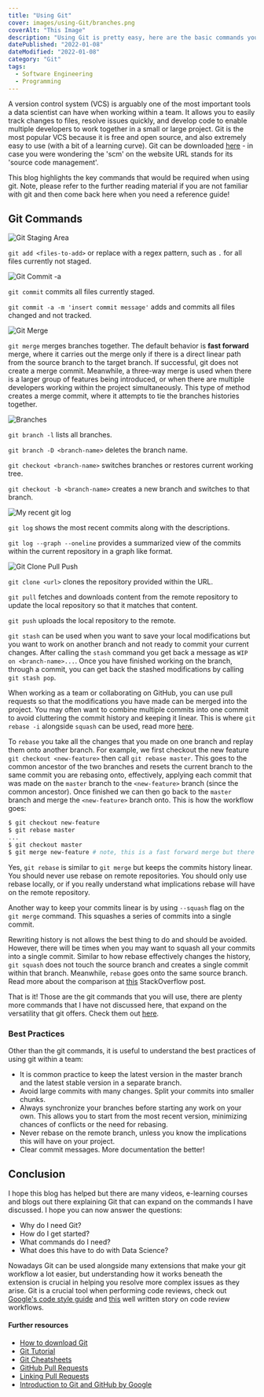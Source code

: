 ---
title: "Using Git"
cover: images/using-Git/branches.png
coverAlt: "This Image"
description: "Using Git is pretty easy, here are the basic commands you need."
datePublished: "2022-01-08"
dateModified: "2022-01-08"
category: "Git"
tags:
  - Software Engineering
  - Programming
---

A version control system (VCS) is arguably one of the most important tools a data scientist can have when working within a team. It allows you to easily track changes to files, resolve issues quickly, and develop code to enable multiple developers to work together in a small or large project. Git is the most popular VCS because it is free and open source, and also extremely easy to use (with a bit of a learning curve). Git can be downloaded [here](https://git-scm.com/) - in case you were wondering the 'scm' on the website URL stands for its 'source code management'.

This blog highlights the key commands that would be required when using git. Note, please refer to the further reading material if you are not familiar with git and then come back here when you need a reference guide! 

## Git Commands

![Git Staging Area](./images/using-Git/git-staging.png)

`git add <files-to-add>` or replace with a regex pattern, such as `.` for all files currently not staged.

![Git Commit -a](./images/using-Git/git-commit-a.png)

`git commit` commits all files currently staged.

`git commit -a -m 'insert commit message'` adds and commits all files changed and not tracked.

![Git Merge](./images/using-Git/git-merge-types.png)

`git merge` merges branches together. The default behavior is **fast forward** merge, where it carries out the merge only if there is a direct linear path from the source branch to the target branch. If successful, git does not create a merge commit. Meanwhile, a three-way merge is used when there is a larger group of features being introduced, or when there are multiple developers working within the project simultaneously. This type of method creates a merge commit, where it attempts to tie the branches histories together.

![Branches](./images/using-Git/branches.png)

`git branch -l` lists all branches.

`git branch -D <branch-name>` deletes the branch name.

`git checkout <branch-name>` switches branches or restores current working tree.

`git checkout -b <branch-name>` creates a new branch and switches to that branch. 

![My recent git log](./images/using-Git/git-log.png)

`git log` shows the most recent commits along with the descriptions. 

`git log --graph --oneline` provides a summarized view of the commits within the current repository in a graph like format.

![Git Clone Pull Push](./images/using-Git/git-pull-push.png)

`git clone <url>` clones the repository provided within the URL.

`git pull` fetches and downloads content from the remote repository to update the local repository so that it matches that content. 

`git push` uploads the local repository to the remote.

`git stash` can be used when you want to save your local modifications but you want to work on another branch and not ready to commit your current changes. After calling the `stash` command you get back a message as `WIP on <branch-name>...`. Once you have finished working on the branch, through a commit, you can get back the stashed modifications by calling `git stash pop`.

When working as a team or collaborating on GitHub, you can use pull requests so that the modifications you have made can be merged into the project. You may often want to combine multiple commits into one commit to avoid cluttering the commit history and keeping it linear. This is where `git rebase -i` alongside `squash` can be used, read more [here](https://docs.github.com/en/pull-requests/collaborating-with-pull-requests/incorporating-changes-from-a-pull-request/about-pull-request-merges).

To `rebase` you take all the changes that you made on one branch and replay them onto another branch. For example, we first checkout the new feature `git checkout <new-feature>` then call `git rebase master`. This goes to the common ancestor of the two branches and resets the current branch to the same commit you are rebasing onto, effectively, applying each commit that was made on the `master` branch to the `<new-feature>` branch (since the common ancestor). Once finished we can then go back to the `master` branch and merge the `<new-feature>` branch onto. This is how the workflow goes:

```bash 
$ git checkout new-feature
$ git rebase master
...
$ git checkout master
$ git merge new-feature # note, this is a fast forward merge but there could be conflicts.
```

Yes, `git rebase` is similar to `git merge` but keeps the commits history linear. You should never use rebase on remote repositories. You should only use rebase locally, or if you really understand what implications rebase will have on the remote repository.

Another way to keep your commits linear is by using `--squash` flag on the `git merge` command. This squashes a series of commits into a single commit. 

Rewriting history is not allows the best thing to do and should be avoided. However, there will be times when you may want to squash all your commits into a single commit. Similar to how rebase effectively changes the history, `git squash` does not touch the source branch and creates a single commit within that branch. Meanwhile, `rebase` goes onto the same source branch. Read more about the comparison at [this](https://stackoverflow.com/a/2427520) StackOverflow post. 

That is it! Those are the git commands that you will use, there are plenty more commands that I have not discussed here, that expand on the versatility that git offers. Check them out [here](https://git-scm.com/docs).

### Best Practices

Other than the git commands, it is useful to understand the best practices of using git within a team: 

- It is common practice to keep the latest version in the master branch and the latest stable version in a separate branch.
- Avoid large commits with many changes. Split your commits into smaller chunks. 
- Always synchronize your branches before starting any work on your own. This allows you to start from the most recent version, minimizing chances of conflicts or the need for rebasing.
- Never rebase on the remote branch, unless you know the implications this will have on your project.
- Clear commit messages. More documentation the better!

## Conclusion

I hope this blog has helped but there are many videos, e-learning courses and blogs out there explaining Git that can expand on the commands I have discussed. I hope you can now answer the questions:
- Why do I need Git?
- How do I get started? 
- What commands do I need?
- What does this have to do with Data Science? 

Nowadays Git can be used alongside many extensions that make your git workflow a lot easier, but understanding how it works beneath the extension is crucial in helping you resolve more complex issues as they arise. Git is a crucial tool when performing code reviews, check out [Google's code style guide](https://google.github.io/styleguide/) and [this](https://medium.com/osedea/the-perfect-code-review-process-845e6ba5c31) well written story on code review workflows.


#### Further resources

- [How to download Git](https://git-scm.com/downloads)
- [Git Tutorial](https://git-scm.com/docs/gittutorial)
- [Git Cheatsheets](https://training.github.com/downloads/github-git-cheat-sheet.pdf)
- [GitHub Pull Requests](https://docs.github.com/en/pull-requests/collaborating-with-pull-requests/reviewing-changes-in-pull-requests/about-pull-request-reviews)
- [Linking Pull Requests](https://docs.github.com/en/issues/tracking-your-work-with-issues/linking-a-pull-request-to-an-issue)
- [Introduction to Git and GitHub by Google](https://www.coursera.org/learn/introduction-git-github)

